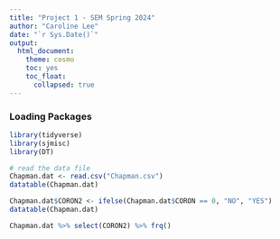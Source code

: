 ```yaml
---
title: "Project 1 - SEM Spring 2024"
author: "Caroline Lee"
date: "`r Sys.Date()`"
output: 
  html_document:
    theme: cosmo
    toc: yes
    toc_float:
      collapsed: true
---
```


### Loading Packages 

```r
library(tidyverse)
library(sjmisc)
library(DT)
```

```r
# read the data file
Chapman.dat <- read.csv("Chapman.csv")
datatable(Chapman.dat)
```

```r
Chapman.dat$CORON2 <- ifelse(Chapman.dat$CORON == 0, "NO", "YES")
datatable(Chapman.dat)
```

```r
Chapman.dat %>% select(CORON2) %>% frq()
```







